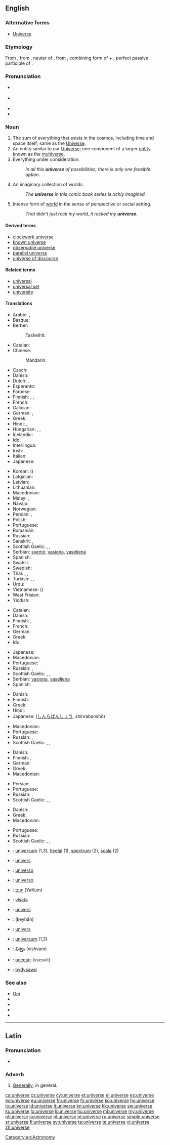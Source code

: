 {{also|Universe}}
==English==

===Alternative forms===
* [[Universe]] {{qualifier|dated or religious}}

===Etymology===
From {{etyl|fro}} {{term|univers|lang=fro}}, from {{etyl|la}} {{term|universum||all things, as a whole, the universe|lang=la}}, neuter of {{term|universus||all together, whole, entire, collective, general, literally turned or combined into one|lang=la}}, from {{term|uni-|lang=la}}, combining form of {{term|unus||one|lang=la}} + {{term|versus||turned|lang=la}}, perfect passive participle of {{term|verto|verto|I turn|lang=la}}.

===Pronunciation===
* {{a|UK}} {{IPA|/ˈjuːnɪˌvɜːs/}}
* {{a|US}} {{IPA|/ˈjuːnəˌvɝs/}}
* {{audio|en-us-universe.ogg|Audio (US)}}
* {{rhymes|ɜː(ɹ)s}}

===Noun===
{{en-noun}}

# The sum of everything that exists in the cosmos, including time and space itself; same as the [[Universe]].
# An entity similar to our [[Universe]]; one component of a larger [[entity]] known as the [[multiverse]].
# Everything under consideration.
#: ''In all this '''universe''' of possibilities, there is only one feasible option.''
# An imaginary collection of worlds.
#: ''The '''universe''' in this comic book series is richly imagined.''
# Intense form of [[world]] in the sense of perspective or social setting.
#: ''That didn’t just rock my world, it rocked my '''universe'''.''

====Derived terms====
* [[clockwork universe]]
* [[known universe]]
* [[observable universe]]
* [[parallel universe]]
* [[universe of discourse]]

====Related terms====
* [[universal]]
* [[universal set]]
* [[university]]

====Translations====
{{trans-top|the Universe}}
* Arabic: {{t-|ar|كون|m|tr=kawn}}, {{t-|ar|الكون|tr=al-kawn}}
* Basque: {{t+|eu|unibertso}}
* Berber:
*: Tashelhit: {{qualifier|neol}} {{tø|shi|akksmun|m}}
* Catalan: {{t+|ca|univers|m}}
* Chinese:
*: Mandarin: {{t-|cmn|宇宙|tr=Yǔzhòu|sc=Hani}}
* Czech: {{t+|cs|vesmír|m}}
* Danish: {{t-|da|univers|n}}
* Dutch: {{t+|nl|heelal|n}}, {{t+|nl|universum|n}}
* Esperanto: {{t+|eo|universo|xs=Esperanto}}
* Faroese: {{t-|fo|alheimur|m}}
* Finnish: {{t+|fi|maailmankaikkeus}}, {{t+|fi|universumi}}, {{t+|fi|kosmos}}
* French: {{t+|fr|Univers|m}}
* Galician: {{t+|gl|universo|m|xs=Galician}}
* German: {{t+|de|Universum|n}}, {{t+|de|Weltall|n}}
* Greek: {{t+|el|σύμπαν|n|tr=sýmpan}}
* Hindi: {{t-|hi|ब्रह्माण्ड|tr=brahmāṇḍ|xs=Hindi}}, {{t-|hi|विश्व|tr=viśv|xs=Hindi}}
* Hungarian: {{t+|hu|világegyetem}}, {{t+|hu|univerzum}}, {{t-|hu|világmindenség}}
* Icelandic: {{t+|is|alheimur|m}}
* Ido: {{t+|io|universo|xs=Ido}}
* Interlingua: {{t-|ia|universo}}
* Irish: {{t-|ga|cruinne|f}}
* Italian: {{t+|it|universo|m}}
* Japanese: {{t+|ja|宇宙|tr=うちゅう, Uchū}}
{{trans-mid}}
* Korean: {{t+|ko|우주|tr=Uju|sc=Hang}} ({{t+|ko|宇宙|sc=Hani}})
* Latgalian: {{tø|ltg|vysaine|f}}
* Latvian: {{t-|lv|visums|m}}
* Lithuanian: {{t-|lt|visata|f}}
* Macedonian: {{t-|mk|вселена|f|tr=vsélena}}
* Malay: {{t-|ms|alam semesta}}, {{t-|ms|jagat raya}}
* Navajo: {{tø|nv|yágháhookáán}}
* Norwegian: {{t-|no|univers|n}}
* Persian: {{t+|fa|کیهان|tr=keyhân|xs=Persian}}, {{t+|fa|هستی|tr=hasti|xs=Persian}}
* Polish: {{t-|pl|Wszechświat|m}}
* Portuguese: {{t+|pt|universo|m}}
* Romanian: {{t+|ro|univers|n}}
* Russian: {{t-|ru|Вселенная|f|tr=Vselénnaja}}
* Sanskrit: {{t-|hi|ब्रह्माण्ड|tr=brahmāṇḍ|xs=Sanskrit}}, {{t-|hi|विश्व|tr=viśva|xs=Sanskrit}}
* Scottish Gaelic: {{t-|gd|domhan|m|xs=Scottish Gaelic}}, {{t-|gd|cruinne-cè|m|f}}, {{t-|gd|saoghal|m}}
* Serbian: [[svemir]], [[vasiona]], [[vaseljena]]
* Spanish: {{t+|es|universo|m}}
* Swahili: {{t+|sw|ulimwengu}}
* Swedish: {{t+|sv|universum}}
* Thai: {{t-|th|จักรวาล|tr=jàk-grà-waan}}, {{t-|th|เอกภพ|tr=àyk-gà-póp}}, {{t-|th|เอกภาพ|tr=àyk-gà-pâap}}
* Turkish: {{t+|tr|uzay}}, {{t+|tr|evren}}, {{t+|tr|cihan|n}}
* Urdu: {{t-|ur|کائنات|f|tr=kainat|sc=ur-Arab}}
* Vietnamese: {{t+|vi|vũ trụ|xs=Vietnamese}} ({{t+|vi|宇宙|sc=Hani|xs=Vietnamese}})
* West Frisian: {{t+|fy|hielal|xs=West Frisian}}
* Yiddish: {{t-|yi|אוניווערס|m|sc=Hebr}}
{{trans-bottom}}

{{trans-top|an entity similar to our universe}}
* Catalan: {{t+|ca|univers|m}}
* Danish: {{t-|da|univers|n}}
* Finnish: {{t+|fi|maailmankaikkeus}}, {{t+|fi|universumi}}
* French: {{t+|fr|univers|m}}
* German: {{t+|de|Universum|n}}
* Greek: {{t+|el|σύμπαν|n|tr=sýmpan}}
* Ido: {{t+|io|universo}}
{{trans-mid}}
* Japanese: {{t+|ja|宇宙|tr=うちゅう, uchū}}
* Macedonian: {{t-|mk|вселена|f|tr=vsélena}}
* Portuguese: {{t+|pt|universo|m}}
* Russian: {{t+|ru|вселенная|f|tr=vselénnaja}}, {{t+|ru|мир|m|tr=mir}}
* Scottish Gaelic: {{t-|gd|domhan|m|xs=Scottish Gaelic}}, {{t-|gd|saoghal|m}}, {{t-|gd|cruinne-cè|m|f}}
* Serbian: [[vasiona]], [[vaseljena]]
* Spanish: {{t+|es|universo|m}}
{{trans-bottom}}

{{trans-top|everything under consideration}}
* Danish: {{t-|da|univers|n}}
* Finnish: {{t+|fi|avaruus}}
* Greek: {{t+|el|σύμπαν|n|tr=sýmpan}}
* Hindi: {{t-|hi|ब्रह्माण्ड|xs=Hindi}}
* Japanese: {{Jpan|[[森羅万象]]}} ([[しんらばんしょう]], shinrabanshō)
{{trans-mid}}
* Macedonian: {{t-|mk|вселена|f|tr=vsélena}}
* Portuguese: {{t+|pt|universo|m}}
* Russian: {{t+|ru|вселенная|f|tr=vselénnaja}}, {{t+|ru|мир|m|tr=mir}}
* Scottish Gaelic: {{t-|gd|domhan|m|xs=Scottish Gaelic}}, {{t-|gd|saoghal|m}}, {{t-|gd|cruinne-cè|m|f}}
{{trans-bottom}}

{{trans-top|an imaginary collection of worlds}}
* Danish: {{t-|da|univers|n}}
* Finnish: {{t+|fi|maailma}}, {{t+|fi|maailma|alt=maailmat}}
* German: {{t+|de|Universum|n}}
* Greek: {{t+|el|σύμπαν|n|tr=sýmpan}}
* Macedonian: {{t-|mk|вселена|f|tr=vsélena}}
{{trans-mid}}
* Persian: {{t+|fa|کیهان|tr=keyhân|xs=Persian}}
* Portuguese: {{t+|pt|universo|m}}
* Russian: {{t+|ru|вселенная|f|tr=vselénnaja}}, {{t+|ru|мир|m|tr=mir}}
* Scottish Gaelic: {{t-|gd|domhan|m|xs=Scottish Gaelic}}, {{t-|gd|saoghal|m}}, {{t-|gd|cruinne-cè|m|f}}
{{trans-bottom}}

{{trans-top|intense form of ''world'' in the sense of perspective or social setting}}
* Danish: {{t-|da|univers|n}}
* Greek: {{t+|el|σύμπαν|n|tr=sýmpan}}
* Macedonian: {{t-|mk|вселена|f|tr=vsélena}}
{{trans-mid}}
* Portuguese: {{t+|pt|universo|m}}
* Russian: {{t+|ru|вселенная|f|tr=vselénnaja}}
* Scottish Gaelic: {{t-|gd|domhan|m|xs=Scottish Gaelic}}, {{t-|gd|saoghal|m}}, {{t-|gd|cruinne-cè|m|f}}
{{trans-bottom}}

{{checktrans-top}}
* {{ttbc|nl}}: [[universum]] {{n}} (1,3), [[heelal]] {{n}} (1), [[spectrum]] {{n}} (2), [[scala]] {{n}} (2)
* {{ttbc|fr}}: [[univers]] {{m}}
* {{ttbc|ia}}: [[universo#Interlingua|universo]]
* {{ttbc|it}}: [[universo#Italian|universo]] {{m}}
* {{ttbc|he}}: [[יקום]] (YeKum)
* {{ttbc|lt}}: [[visata]] {{f}}
* {{ttbc|mt}}: [[univers]] {{m}}
{{trans-mid}}
* {{ttbc|fa}}: {{fa-Arab|[[کیهان]]}} (keyhān)
* {{ttbc|ro}}: [[univers]] {{n}}
* {{ttbc|sv}}: [[universum]] {{n}} (1,3)
* {{ttbc|te}}: [[విశ్వం]] (vishvam)
* {{ttbc|uk}}: [[всесвіт]] (vsesvit) {{m}}
* {{ttbc|cy}}: [[bydysawd]]
{{trans-bottom}}

===See also===
* [[Om]]
* {{sister|disambig}}
* {{pedia|universe}}
* {{pedia|universe (economics)}}
* {{pedia|universe (mathematics)}}

[[Category:en:Astronomy]]

----

==Latin==

===Pronunciation===
* {{IPA|/uː.nɪˈwɛːr.seː/|lang=la}}

===Adverb===
{{la-adv|ūniversē||-}}

# [[generally|Generally]]; in general.

[[ca:universe]]
[[cs:universe]]
[[cy:universe]]
[[et:universe]]
[[el:universe]]
[[es:universe]]
[[eo:universe]]
[[eu:universe]]
[[fr:universe]]
[[fy:universe]]
[[ko:universe]]
[[hy:universe]]
[[io:universe]]
[[id:universe]]
[[it:universe]]
[[kn:universe]]
[[kk:universe]]
[[sw:universe]]
[[ku:universe]]
[[lo:universe]]
[[li:universe]]
[[hu:universe]]
[[ml:universe]]
[[my:universe]]
[[nl:universe]]
[[ja:universe]]
[[pl:universe]]
[[pt:universe]]
[[ru:universe]]
[[simple:universe]]
[[sr:universe]]
[[fi:universe]]
[[sv:universe]]
[[ta:universe]]
[[te:universe]]
[[vi:universe]]
[[zh:universe]]